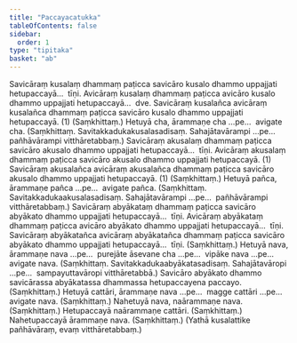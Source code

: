 ```yaml
---
title: "Paccayacatukka"
tableOfContents: false
sidebar:
  order: 1
type: "tipitaka"
basket: "ab"
---
```



<DynamicBreadcrumb />

<Division number="37">

<Paragraph number="2457">
Savicāraṃ kusalaṃ dhammaṃ paṭicca savicāro kusalo dhammo uppajjati hetupaccayā…  tīṇi.
</Paragraph>

<Paragraph number="2458">
Avicāraṃ kusalaṃ dhammaṃ paṭicca avicāro kusalo dhammo uppajjati hetupaccayā…  dve.
</Paragraph>

<Paragraph number="2459">
Savicāraṃ kusalañca avicāraṃ kusalañca dhammaṃ paṭicca savicāro kusalo dhammo uppajjati hetupaccayā. (1) (Saṃkhittaṃ.)
</Paragraph>

</Division>
<Division number="38">

<Paragraph number="2460">
Hetuyā cha, ārammaṇe cha …pe…  avigate cha. (Saṃkhittaṃ. Savitakkadukakusalasadisaṃ. Sahajātavārampi …pe…  pañhāvārampi vitthāretabbaṃ.)
</Paragraph>

</Division>
<Division number="39">

<Paragraph number="2461">
Savicāraṃ akusalaṃ dhammaṃ paṭicca savicāro akusalo dhammo uppajjati hetupaccayā…  tīṇi.
</Paragraph>

<Paragraph number="2462">
Avicāraṃ akusalaṃ dhammaṃ paṭicca savicāro akusalo dhammo uppajjati hetupaccayā. (1)
</Paragraph>

<Paragraph number="2463">
Savicāraṃ akusalañca avicāraṃ akusalañca dhammaṃ paṭicca savicāro akusalo dhammo uppajjati hetupaccayā. (1) (Saṃkhittaṃ.)
</Paragraph>

</Division>
<Division number="40">

<Paragraph number="2464">
Hetuyā pañca, ārammaṇe pañca …pe…  avigate pañca. (Saṃkhittaṃ. Savitakkadukaakusalasadisaṃ. Sahajātavārampi …pe…  pañhāvārampi vitthāretabbaṃ.)
</Paragraph>

</Division>
<Division number="41">

<Paragraph number="2465">
Savicāraṃ abyākataṃ dhammaṃ paṭicca savicāro abyākato dhammo uppajjati hetupaccayā…  tīṇi.
</Paragraph>

<Paragraph number="2466">
Avicāraṃ abyākataṃ dhammaṃ paṭicca avicāro abyākato dhammo uppajjati hetupaccayā…  tīṇi.
</Paragraph>

<Paragraph number="2467">
Savicāraṃ abyākatañca avicāraṃ abyākatañca dhammaṃ paṭicca savicāro abyākato dhammo uppajjati hetupaccayā…  tīṇi. (Saṃkhittaṃ.)
</Paragraph>

</Division>
<Division number="42">

<Paragraph number="2468">
Hetuyā nava, ārammaṇe nava …pe…  purejāte āsevane cha …pe…  vipāke nava …pe…  avigate nava. (Saṃkhittaṃ. Savitakkadukaabyākatasadisaṃ. Sahajātavāropi …pe…  sampayuttavāropi vitthāretabbā.)
</Paragraph>

</Division>
<Division number="43">

<Paragraph number="2469">
Savicāro abyākato dhammo savicārassa abyākatassa dhammassa hetupaccayena paccayo. (Saṃkhittaṃ.)
</Paragraph>

</Division>
<Division number="44">

<Paragraph number="2470">
Hetuyā cattāri, ārammaṇe nava …pe…  magge cattāri …pe…  avigate nava. (Saṃkhittaṃ.)
</Paragraph>

<Paragraph number="2471">
Nahetuyā nava, naārammaṇe nava. (Saṃkhittaṃ.)
</Paragraph>

<Paragraph number="2472">
Hetupaccayā naārammaṇe cattāri. (Saṃkhittaṃ.)
</Paragraph>

<Paragraph number="2473">
Nahetupaccayā ārammaṇe nava. (Saṃkhittaṃ.)
</Paragraph>

<Paragraph number="2474">
(Yathā kusalattike pañhāvāraṃ, evaṃ vitthāretabbaṃ.)
</Paragraph>
</Division>